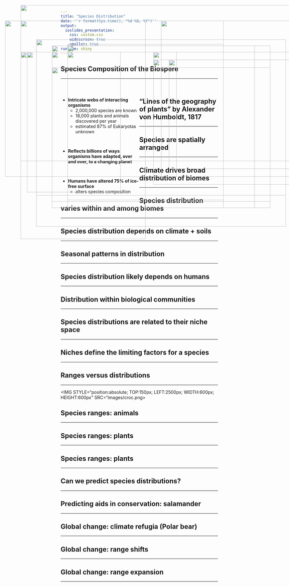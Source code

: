 ```yaml
---
title: "Species Distribution"
date: '`r format(Sys.time(), "%d %B, %Y")`'
output: 
  ioslides_presentation:
    css: custom.css
    widescreen: true
    smaller: true
runtime: shiny
---
```


## Species Composition of the Biospere
<hr>
<br/>

<div style="float: left; width: 50%;">

* **Intricate webs of interacting organisms**
    + 2,000,000 species are known 
    + 18,000 plants and animals discovered per year
    + estimated 87% of Eukaryotas unknown

<br/>

* **Reflects billions of ways organisms have adapted, over and over, to a changing planet**

<br/>

* **Humans have altered 75% of ice-free surface**
    + alters species composition
 </div>
 
<IMG STYLE="position:absolute; TOP:225px; LEFT:575px; WIDTH:475px; HEIGHT:350px" SRC="images/animals.jpg">

## "Lines of the geography of plants” by Alexander von Humboldt, 1817
<hr>

<IMG STYLE="position:absolute; TOP:200; LEFT:200px; WIDTH:700px; HEIGHT:500px" SRC="images/humboldt-canaryislands.jpg">

## 

<IMG STYLE="position:absolute; TOP:100; LEFT:50px; WIDTH:700px; HEIGHT:500px" SRC="images/humboldt2.jpg">

<IMG STYLE="position:absolute; TOP:100; LEFT:550px; WIDTH:500px; HEIGHT:500px" SRC="images/humboldt3.jpg">

## Species are spatially arranged
<hr>

<IMG STYLE="position:absolute; TOP:100px; LEFT:100px; WIDTH:400px; HEIGHT:700px" SRC="images/scattered.jpg">

## Climate drives broad distribution of biomes
<hr>

<IMG STYLE="position:absolute; TOP:175px; LEFT:250px; WIDTH:500px; HEIGHT:500px" SRC="images/biomes_temp.png">

## Species distribution varies within and among biomes
<hr>

<IMG STYLE="position:absolute; TOP:175px; LEFT:250px; WIDTH:500px; HEIGHT:500px" SRC="images/africa.jpg">

## Species distribution depends on climate + soils
<hr>

<IMG STYLE="position:absolute; TOP:200px; LEFT:100px; WIDTH:500px; HEIGHT:400px" SRC="images/soils.jpg">

<IMG STYLE="position:absolute; TOP:200px; LEFT:525px; WIDTH:500px; HEIGHT:400px" SRC="images/soils2.png">

## Seasonal patterns in distribution
<hr>

<IMG STYLE="position:absolute; TOP:200px; LEFT:200px; WIDTH:700px; HEIGHT:500px" SRC="images/seasons_monarch.png">

## Species distribution likely depends on humans
<hr>

<IMG STYLE="position:absolute; TOP:200px; LEFT:200px; WIDTH:700px; HEIGHT:500px" SRC="images/species_climate.jpg">

## Distribution within biological communities
<hr>

<IMG STYLE="position:absolute; TOP:200px; LEFT:120px; WIDTH:300px; HEIGHT:450px" SRC="images/desert.jpg">

<IMG STYLE="position:absolute; TOP:225px; LEFT:525px; WIDTH:500px; HEIGHT:400px" SRC="images/coral_reef.jpg">

## Species distributions are related to their niche space
<hr>

<IMG STYLE="position:absolute; TOP:180px; LEFT:250px; WIDTH:600px; HEIGHT:500px" SRC="images/avoidance.jpg">

## Niches define the limiting factors for a species
<hr>

<IMG STYLE="position:absolute; TOP:160px; LEFT:150px; WIDTH:800px; HEIGHT:600px" SRC="images/tolerance.jpg">

##

<IMG STYLE="position:absolute; TOP:50px; LEFT:100px; WIDTH:900px; HEIGHT:500px" SRC="images/coral_map.jpeg">

## Ranges versus distributions
<hr>

<IMG STYLE="position:absolute; TOP:150px; LEFT:2500px; WIDTH:600px; HEIGHT:600px" SRC="images/croc.png>

## Species ranges: animals
<hr>

<IMG STYLE="position:absolute; TOP:160px; LEFT:150px; WIDTH:800px; HEIGHT:500px" SRC="images/polar_bear.jpg">

## Species ranges: plants
<hr>

<IMG STYLE="position:absolute; TOP:180px; LEFT:200px; WIDTH:700px; HEIGHT:500px" SRC="images/coconut.png">

## Species ranges: plants
<hr>

<IMG STYLE="position:absolute; TOP:200px; LEFT:100px; WIDTH:900px; HEIGHT:350px" SRC="images/seeds.png">

## Can we predict species distributions?
<hr>

<IMG STYLE="position:absolute; TOP:250px; LEFT:200px; WIDTH:700px; HEIGHT:350px" SRC="images/dist_model.jpg"> 

## Predicting aids in conservation: salamander
<hr>

<IMG STYLE="position:absolute; TOP:200px; LEFT:250px; WIDTH:500px; HEIGHT:500px" SRC="images/dist_model2.png"> 

## Global change: climate refugia (Polar bear)
<hr>

<IMG STYLE="position:absolute; TOP:180px; LEFT:250px; WIDTH:600px; HEIGHT:500px" SRC="images/polar_bear2.jpg">

## Global change: range shifts
<hr>

<IMG STYLE="position:absolute; TOP:200px; LEFT:250px; WIDTH:600px; HEIGHT:500px" SRC="images/tree_move.jpg">

## Global change: range expansion
<hr>

<IMG STYLE="position:absolute; TOP:250px; LEFT:200px; WIDTH:700px; HEIGHT:350px" SRC="images/mosquito.png">

